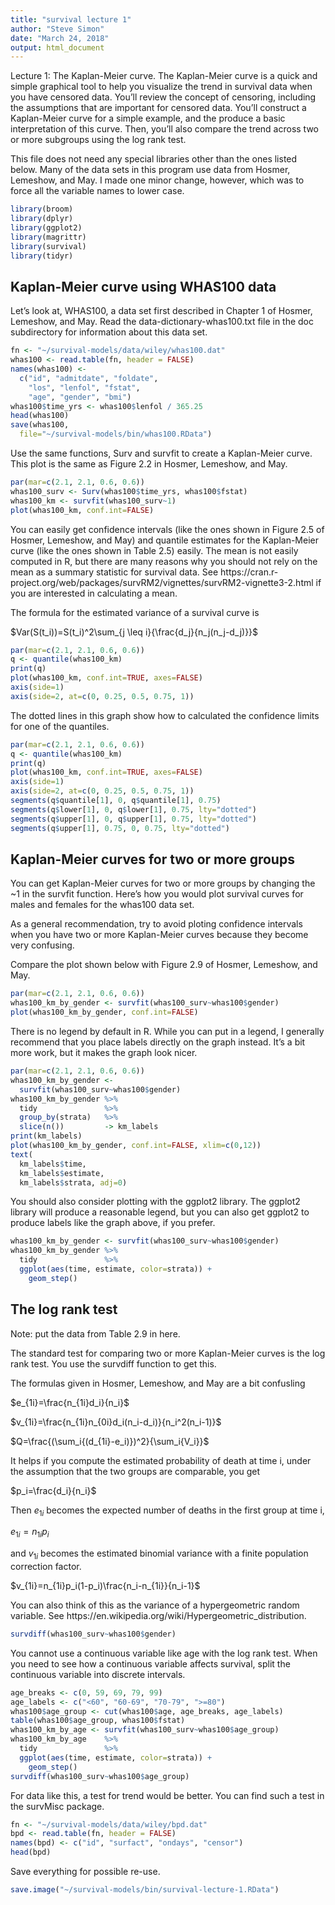 ```yaml
---
title: "survival lecture 1"
author: "Steve Simon"
date: "March 24, 2018"
output: html_document
---
```


Lecture 1: The Kaplan-Meier curve. The Kaplan-Meier curve is a quick and simple graphical tool to help you visualize the trend in survival data when you have censored data. You’ll review the concept of censoring, including the assumptions that are important for censored data. You’ll construct a Kaplan-Meier curve for a simple example, and the produce a basic interpretation of this curve. Then, you’ll also compare the trend across two or more subgroups using the log rank test.

This file does not need any special libraries other than the ones listed below. Many of the data sets in this program use data from Hosmer, Lemeshow, and May. I made one minor change, however, which was to force all the variable names to lower case.

```r
library(broom)
library(dplyr)
library(ggplot2)
library(magrittr)
library(survival)
library(tidyr)
```


## Kaplan-Meier curve using WHAS100 data

Let's look at, WHAS100, a data set first described in Chapter 1 of Hosmer, Lemeshow, and May. Read the data-dictionary-whas100.txt file in the doc subdirectory for information about this data set.

```r
fn <- "~/survival-models/data/wiley/whas100.dat" 
whas100 <- read.table(fn, header = FALSE) 
names(whas100) <- 
  c("id", "admitdate", "foldate",
    "los", "lenfol", "fstat",
    "age", "gender", "bmi")
whas100$time_yrs <- whas100$lenfol / 365.25
head(whas100)
save(whas100, 
  file="~/survival-models/bin/whas100.RData")
```

Use the same functions, Surv and survfit to create a Kaplan-Meier curve. This plot is the same as Figure 2.2 in Hosmer, Lemeshow, and May.

```r
par(mar=c(2.1, 2.1, 0.6, 0.6))
whas100_surv <- Surv(whas100$time_yrs, whas100$fstat)
whas100_km <- survfit(whas100_surv~1)
plot(whas100_km, conf.int=FALSE)
```

You can easily get confidence intervals (like the ones shown in Figure 2.5 of Hosmer, Lemeshow, and May) and quantile estimates for the Kaplan-Meier curve (like the ones shown in Table 2.5) easily. The mean is not easily computed in R, but there are many reasons why you should not rely on the mean as a summary statistic for survival data. See https://cran.r-project.org/web/packages/survRM2/vignettes/survRM2-vignette3-2.html if you are interested in calculating a mean.

The formula for the estimated variance of a survival curve is

$Var(S(t_i))=S(t_i)^2\sum_{j \leq i}{\frac{d_j}{n_j(n_j-d_j)}}$

```r
par(mar=c(2.1, 2.1, 0.6, 0.6))
q <- quantile(whas100_km)
print(q)
plot(whas100_km, conf.int=TRUE, axes=FALSE)
axis(side=1)
axis(side=2, at=c(0, 0.25, 0.5, 0.75, 1))
```

The dotted lines in this graph show how to calculated the confidence limits for one of the quantiles.

```r
par(mar=c(2.1, 2.1, 0.6, 0.6))
q <- quantile(whas100_km)
print(q)
plot(whas100_km, conf.int=TRUE, axes=FALSE)
axis(side=1)
axis(side=2, at=c(0, 0.25, 0.5, 0.75, 1))
segments(q$quantile[1], 0, q$quantile[1], 0.75)
segments(q$lower[1], 0, q$lower[1], 0.75, lty="dotted")
segments(q$upper[1], 0, q$upper[1], 0.75, lty="dotted")
segments(q$upper[1], 0.75, 0, 0.75, lty="dotted")
```

## Kaplan-Meier curves for two or more groups

You can get Kaplan-Meier curves for two or more groups by changing the ~1 in the survfit function. Here's how you would plot survival curves for males and females for the whas100 data set.

As a general recommendation, try to avoid ploting confidence intervals when you have two or more Kaplan-Meier curves because they become very confusing.

Compare the plot shown below with Figure 2.9 of Hosmer, Lemeshow, and May.

```r
par(mar=c(2.1, 2.1, 0.6, 0.6))
whas100_km_by_gender <- survfit(whas100_surv~whas100$gender)
plot(whas100_km_by_gender, conf.int=FALSE)
```

There is no legend by default in R. While you can put in a legend, I generally recommend that you place labels directly on the graph instead. It's a bit more work, but it makes the graph look nicer.

```r
par(mar=c(2.1, 2.1, 0.6, 0.6))
whas100_km_by_gender <-
  survfit(whas100_surv~whas100$gender)
whas100_km_by_gender %>%
  tidy               %>%
  group_by(strata)   %>%
  slice(n())         -> km_labels
print(km_labels)
plot(whas100_km_by_gender, conf.int=FALSE, xlim=c(0,12))
text(
  km_labels$time, 
  km_labels$estimate, 
  km_labels$strata, adj=0)
```

You should also consider plotting with the ggplot2 library. The ggplot2 library will produce a reasonable legend, but you can also get ggplot2 to produce labels like the graph above, if you prefer.

```r
whas100_km_by_gender <- survfit(whas100_surv~whas100$gender)
whas100_km_by_gender %>%
  tidy               %>%
  ggplot(aes(time, estimate, color=strata)) +
    geom_step()
```

## The log rank test

Note: put the data from Table 2.9 in here.

The standard test for comparing two or more Kaplan-Meier curves is the log rank test. You use the survdiff function to get this.

The formulas given in Hosmer, Lemeshow, and May are a bit confusling

$e_{1i}=\frac{n_{1i}d_i}{n_i}$

$v_{1i}=\frac{n_{1i}n_{0i}d_i(n_i-d_i)}{n_i^2(n_i-1)}$

$Q=\frac{(\sum_i{(d_{1i}-e_i)})^2}{\sum_i{V_i}}$

It helps if you compute the estimated probability of death at time i, under the assumption that the two groups are comparable, you get

$p_i=\frac{d_i}{n_i}$

Then $e_{1i}$ becomes the expected number of deaths in the first group at time i, 

$e_{1i}=n_{1i}p_i$

and $v_{1i}$ becomes the estimated binomial variance with a finite population correction factor.

$v_{1i}=n_{1i}p_i(1-p_i)\frac{n_i-n_{1i}}{n_i-1}$

You can also think of this as the variance of a hypergeometric random variable. See https://en.wikipedia.org/wiki/Hypergeometric_distribution.

```r
survdiff(whas100_surv~whas100$gender)
```

You cannot use a continuous variable like age with the log rank test. When you need to see how a continuous variable affects survival, split the continuous variable into discrete intervals.

```r
age_breaks <- c(0, 59, 69, 79, 99)
age_labels <- c("<60", "60-69", "70-79", ">=80")
whas100$age_group <- cut(whas100$age, age_breaks, age_labels)
table(whas100$age_group, whas100$fstat)
whas100_km_by_age <- survfit(whas100_surv~whas100$age_group)
whas100_km_by_age    %>%
  tidy               %>%
  ggplot(aes(time, estimate, color=strata)) +
    geom_step()
survdiff(whas100_surv~whas100$age_group)
```

For data like this, a test for trend would be better. You can find such a test in the survMisc package.

```r
fn <- "~/survival-models/data/wiley/bpd.dat" 
bpd <- read.table(fn, header = FALSE) 
names(bpd) <- c("id", "surfact", "ondays", "censor")
head(bpd)
```

Save everything for possible re-use.

```r
save.image("~/survival-models/bin/survival-lecture-1.RData")
```